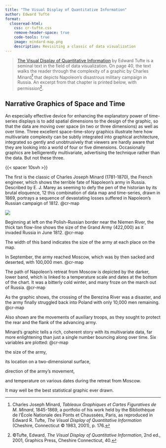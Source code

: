 ```yaml
---
title: "The Visual Display of Quantitative Information"
author: Edward Tufte
format: 
  closeread-html:
    css: cr-tufte.css
    remove-header-space: true
    code-tools: true
    image: mindard-map.png
    description: Revisiting a classic of data visualization
---
```


:::{.epigraph}
> [The Visual Display of Quantitative Information](https://www.edwardtufte.com/tufte/books_vdqi) by Edward Tufte is a seminal text in the field of data visualization. On page 40, the text walks the reader through the complexity of a graphic by Charles Minard[^map] that depicts Napoleon's disastrous military campaign in Russia. An excerpt from that chapter is printed below, with permission[^text].
:::

## Narrative Graphics of Space and Time

An especially effective device for enhancing the explanatory power of time-series displays is to add spatial dimensions to the design of the graphic, so that the data are moving over space (in two or three dimensions) as well as over time. Three excellent space-time-story graphics illustrate here how multivariate complexity can be subtly integrated into graphical architecture, integrated so gently and unobtrusively that viewers are hardly aware that they are looking into a world of four or five dimensions. Occasionally graphics are belligerently multivariate, advertising the technique rather than the data. But not these three.

:::{.cr-section}

{{< spacer 10svh >}}

The first is the classic of Charles Joseph Minard (1781-1870), the French engineer, which shows the terrible fate of Napoleon's army in Russia. Described by E. J. Marey as seeming to defy the pen of the historian by its brutal eloquence, 12 this combination of data map and time-series, drawn in 1869, portrays a sequence of devastating losses suffered in Napoleon's Russian campaign of 1812. @cr-map

:::{#cr-map}
![](minard-large.png)
:::

Beginning at left on the Polish-Russian border near the Niemen River, the thick tan flow-line shows the size of the Grand Army (422,000) as it invaded Russia in June 1812. [@cr-map]{pan-to="70%,-10%" scale-by="2.1"}

The width of this band indicates the size of the army at each place on the map.

In September, the army reached Moscow, which was by then sacked and deserted, with 100,000 men. [@cr-map]{pan-to="-55%,10%" scale-by="1.5"}

The path of Napoleon's retreat from Moscow is depicted by the darker, lower band, which is linked to a temperature scale and dates at the bottom of the chart. It was a bitterly cold winter, and many froze on the march out of Russia. [@cr-map]{pan-to="-25%,10%" scale-by="1.5"}

As the graphic shows, the crossing of the Berezina River was a disaster, and the army finally struggled back into Poland with only 10,000 men remaining. [@cr-map]{pan-to="18%,-15%" scale-by="2.4"}

Also shown are the movements of auxiliary troops, as they sought to protect the rear and the flank of the advancing army.

Minard's graphic tells a rich, coherent story with its multivariate data, far more enlightening than just a single number bouncing along over time. Six variables are plotted: @cr-map

the size of the army,

its location on a two-dimensional surface,

direction of the army's movement,

and temperature on various dates during the retreat from Moscow.

It may well be the best statistical graphic ever drawn.

:::


[^text]: ©Tufte, Edward, *The Visual Display of Quantitative Information*, 2nd ed., 2001, Graphics Press, Cheshire Connecticut, 40. 

[^map]: Charles Joseph Minard, *Tableaux Graphiques et Cartes Figuratives de M. Minard*, 1845-1869, a portfolio of his work held by the Bibliothèque de l’École Nationale des Ponts et Chaussées, Paris, as reproduced in Edward R. Tufte, *The Visual Display of Quantitative Information* (Cheshire, Connecticut © 1983, 2001), p. 176.
